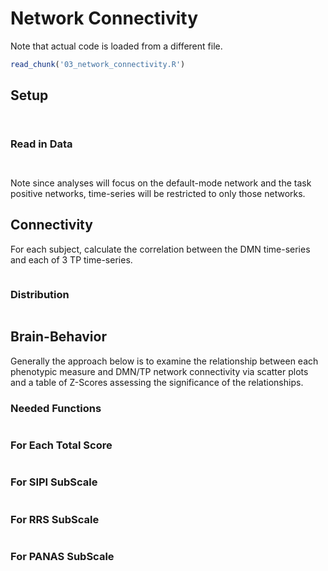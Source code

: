 # Network Connectivity

Note that actual code is loaded from a different file.

```r
read_chunk('03_network_connectivity.R')
```


## Setup

```r
```

```r
```

### Read in Data

```r
```

```r
```

Note since analyses will focus on the default-mode network and the task positive networks, time-series will be restricted to only those networks.


## Connectivity

For each subject, calculate the correlation between the DMN time-series and each of 3 TP time-series.

```r
```

### Distribution

```r
```


## Brain-Behavior

Generally the approach below is to examine the relationship between each phenotypic measure and DMN/TP network connectivity via scatter plots and a table of Z-Scores assessing the significance of the relationships.

### Needed Functions

```r
```

### For Each Total Score

```r
```

### For SIPI SubScale

```r
```

### For RRS SubScale

```r
```

### For PANAS SubScale

```r
```

